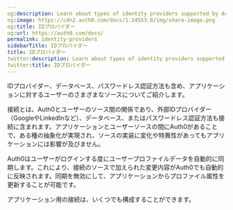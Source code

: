 ```yaml
---
og:description: Learn about types of identity providers supported by Auth0.
og:image: https://cdn2.auth0.com/docs/1.14553.0/img/share-image.png
og:title: IDプロバイダー
og:url: https://auth0.com/docs/
permalink: identity-providers
sidebarTitle: IDプロバイダー
title: IDプロバイダー
twitter:description: Learn about types of identity providers supported by Auth0.
twitter:title: IDプロバイダー
---
```


IDプロバイダー、データベース、パスワードレス認証方法も含め、アプリケーションに対するユーザーのさまざまなソースについてご紹介します。

接続とは、Auth0とユーザーのソース間の関係であり、外部IDプロバイダー（GoogleやLinkedInなど）、データベース、またはパスワードレス認証方法も接続に含まれます。アプリケーションとユーザーソースの間にAuth0があることで、ある種の抽象化が実現され、ソースの実装に変化や特異性があってもアプリケーションには影響が及びません。

Auth0はユーザーがログインする度にユーザープロファイルデータを自動的に同期します。これにより、接続のソースで加えられた変更内容がAuth0でも自動的に反映されます。同期を無効にして、アプリケーションからプロファイル属性を更新することが可能です。

アプリケーション用の接続は、いくつでも構成することができます。